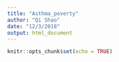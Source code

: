 ```yaml
---
title: "Asthma_poverty"
author: "Qi Shao"
date: "12/3/2018"
output: html_document
---
```


```r
knitr::opts_chunk$set(echo = TRUE)
```


